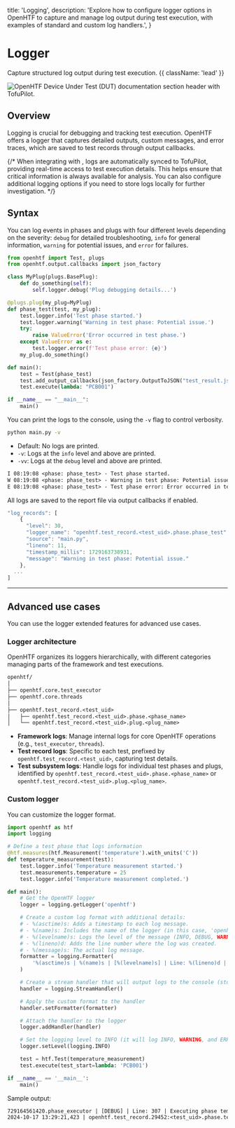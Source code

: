   title: 'Logging',
  description:
    'Explore how to configure logger options in OpenHTF to capture and manage log output during test execution, with examples of standard and custom log handlers.',
}

# Logger

Capture structured log output during test execution. {{ className: 'lead' }}

<Image
  src="/console-header.png"
  alt="OpenHTF Device Under Test (DUT) documentation section header with TofuPilot."
/>

## Overview

Logging is crucial for debugging and tracking test execution. OpenHTF offers a logger that captures detailed outputs, custom messages, and error traces, which are saved to test records through output callbacks.

{/* When integrating with <TofuPilotLink utmMedium="logger-overview" />, logs are automatically synced to TofuPilot, providing real-time access to test execution details. This helps ensure that critical information is always available for analysis. You can also configure additional logging options if you need to store logs locally for further investigation. */}

## Syntax

You can log events in phases and plugs with four different levels depending on the severity: `debug` for detailed troubleshooting, `info` for general information, `warning` for potential issues, and `error` for failures.

```python {{ title: 'main.py' }}
from openhtf import Test, plugs
from openhtf.output.callbacks import json_factory

class MyPlug(plugs.BasePlug):
    def do_something(self):
        self.logger.debug('Plug debugging details...')

@plugs.plug(my_plug=MyPlug)
def phase_test(test, my_plug):
    test.logger.info('Test phase started.')
    test.logger.warning('Warning in test phase: Potential issue.')
    try:
        raise ValueError('Error occurred in test phase.')
    except ValueError as e:
        test.logger.error(f'Test phase error: {e}')
    my_plug.do_something()

def main():
    test = Test(phase_test)
    test.add_output_callbacks(json_factory.OutputToJSON("test_result.json", indent=2))
    test.execute(lambda: "PCB001")

if __name__ == "__main__":
    main()
```

You can print the logs to the console, using the `-v` flag to control verbosity.

```sh
python main.py -v
```

- Default: No logs are printed.
- `-v`: Logs at the `info` level and above are printed.
- `-vv`: Logs at the `debug` level and above are printed.

```txt {{ title: 'Terminal' }}
I 08:19:08 <phase: phase_test> - Test phase started.
W 08:19:08 <phase: phase_test> - Warning in test phase: Potential issue.
E 08:19:08 <phase: phase_test> - Test phase error: Error occurred in test phase.
```

All logs are saved to the report file via output callbacks if enabled.

```javascript {{ title: 'test_results.json' }}
"log_records": [
    {
      "level": 30,
      "logger_name": "openhtf.test_record.<test_uid>.phase.phase_test",
      "source": "main.py",
      "lineno": 11,
      "timestamp_millis": 1729163738931,
      "message": "Warning in test phase: Potential issue."
    },
  ...
]
```

---

## Advanced use cases

You can use the logger extended features for advanced use cases.

### Logger architecture

OpenHTF organizes its loggers hierarchically, with different categories managing parts of the framework and test executions.

```txt
openhtf/
│
├── openhtf.core.test_executor
├── openhtf.core.threads
│
├── openhtf.test_record.<test_uid>
│   ├── openhtf.test_record.<test_uid>.phase.<phase_name>
│   └── openhtf.test_record.<test_uid>.plug.<plug_name>
```

- **Framework logs**: Manage internal logs for core OpenHTF operations (e.g., `test_executor`, `threads`).
- **Test record logs**: Specific to each test, prefixed by `openhtf.test_record.<test_uid>`, capturing test details.
- **Test subsystem logs**: Handle logs for individual test phases and plugs, identified by `openhtf.test_record.<test_uid>.phase.<phase_name>` or `openhtf.test_record.<test_uid>.plug.<plug_name>`.

### Custom logger

You can customize the logger format.

```python {{ title: 'main.py' }}
import openhtf as htf
import logging

# Define a test phase that logs information
@htf.measures(htf.Measurement('temperature').with_units('C'))
def temperature_measurement(test):
    test.logger.info('Temperature measurement started.')
    test.measurements.temperature = 25
    test.logger.info('Temperature measurement completed.')

def main():
    # Get the OpenHTF logger
    logger = logging.getLogger('openhtf')

    # Create a custom log format with additional details:
    # - %(asctime)s: Adds a timestamp to each log message.
    # - %(name)s: Includes the name of the logger (in this case, 'openhtf').
    # - %(levelname)s: Logs the level of the message (INFO, DEBUG, WARNING, ERROR, etc.).
    # - %(lineno)d: Adds the line number where the log was created.
    # - %(message)s: The actual log message.
    formatter = logging.Formatter(
        '%(asctime)s | %(name)s | [%(levelname)s] | Line: %(lineno)d | %(message)s'
    )

    # Create a stream handler that will output logs to the console (stdout)
    handler = logging.StreamHandler()

    # Apply the custom format to the handler
    handler.setFormatter(formatter)

    # Attach the handler to the logger
    logger.addHandler(handler)

    # Set the logging level to INFO (it will log INFO, WARNING, and ERROR messages)
    logger.setLevel(logging.INFO)

    test = htf.Test(temperature_measurement)
    test.execute(test_start=lambda: 'PCB001')

if __name__ == '__main__':
    main()
```

Sample output:

```txt {{ title: 'Terminal' }}
729164561420.phase_executor | [DEBUG] | Line: 307 | Executing phase temperature_measurement
2024-10-17 13:29:21,423 | openhtf.test_record.29452:<test_uid>.phase.temperature_measurement | [INFO] | Line: 7 | Temperature measurement started.
```
